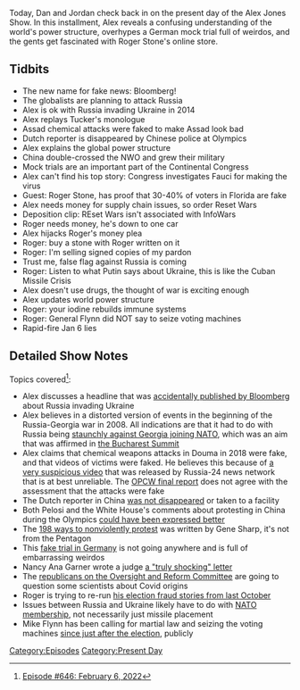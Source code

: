 {{Episode
    | title           = February 6, 2022
    | caption         = [https://knowledgefight.libsyn.com/646-february-6-2022 Listen to this episode on Libsyn]
    | episodeNumber   = 646
    | length          = 01:43:17
    | airDate         = February 9, 2022
    | coverageDate    = February 6, 2022
    | episodeType     = [[:Category:Present Day|Present Day]]
    | appearance      = [[Tucker Carlson]], [[Anthony Fauci]], [[Roger Stone]], [[Michael Flynn]]
    | previousEpisode = [[645: November 4, 2014]]
    | nextEpisode     = [[647: February 8, 2022]]
}}

{{Stub}}

Today, Dan and Jordan check back in on the present day of the Alex Jones Show.  In this installment, Alex reveals a confusing understanding of the world's power structure, overhypes a German mock trial full of weirdos, and the gents get fascinated with Roger Stone's online store.

==Tidbits==

*The new name for fake news: Bloomberg!
*The globalists are planning to attack Russia
*Alex is ok with Russia invading Ukraine in 2014
*Alex replays Tucker's monologue
*Assad chemical attacks were faked to make Assad look bad
*Dutch reporter is disappeared by Chinese police at Olympics
*Alex explains the global power structure
*China double-crossed the NWO and grew their military
*Mock trials are an important part of the Continental Congress
*Alex can't find his top story: Congress investigates Fauci for making the virus
*Guest: Roger Stone, has proof that 30-40% of voters in Florida are fake
*Alex needs money for supply chain issues, so order Reset Wars
*Deposition clip: REset Wars isn't associated with InfoWars
*Roger needs money, he's down to one car
*Alex hijacks Roger's money plea
*Roger: buy a stone with Roger written on it
*Roger: I'm selling signed copies of my pardon
*Trust me, false flag against Russia is coming
*Roger: Listen to what Putin says about Ukraine, this is like the Cuban Missile Crisis
*Alex doesn't use drugs, the thought of war is exciting enough
*Alex updates world power structure
*Roger: your iodine rebuilds immune systems
*Roger: General Flynn did NOT say to seize voting machines
*Rapid-fire Jan 6 lies

==Detailed Show Notes==

Topics covered<ref>[https://knowledgefight.com/research/2022/2/9/episode-646-february-6-2022 Episode #646: February 6, 2022]</ref>:

*Alex discusses a headline that was [https://nypost.com/2022/02/04/bloomberg-accidentally-reports-that-russia-invaded-ukraine/ accidentally published by Bloomberg] about Russia invading Ukraine
*Alex believes in a distorted version of events in the beginning of the Russia-Georgia war in 2008. All indications are that it had to do with Russia being [https://knowledge-fight.squarespace.com/config/pages/58cef54b8419c2ea932d683e staunchly against Georgia joining NATO], which was an aim that was affirmed in [https://www.nato.int/cps/en/natolive/official_texts_8443.htm the Bucharest Summit]
*Alex claims that chemical weapons attacks in Douma in 2018 were fake, and that videos of victims were faked. He believes this because of [https://theintercept.com/2018/04/26/russia-brings-syrians-hague-make-underwhelming-case-chemical-attack-fake/ a very suspicious video] that was released by Russia-24 news network that is at best unreliable. The [https://www.opcw.org/sites/default/files/documents/2019/03/s-1731-2019%28e%29.pdf OPCW final report] does not agree with the assessment that the attacks were fake
*The Dutch reporter in China [https://sports.yahoo.com/dutch-tv-reporter-who-was-dragged-away-during-live-olympic-segment-212647442.html was not disappeared] or taken to a facility
*Both Pelosi and the White House's comments about protesting in China during the Olympics [https://www.independent.co.uk/news/world/americas/us-politics/white-house-china-olympics-protesting-b2009657.html could have been expressed better]
*The [https://www.brandeis.edu/peace-conflict/pdfs/198-methods-non-violent-action.pdf 198 ways to nonviolently protest] was written by Gene Sharp, it's not from the Pentagon
*This [https://ratical.org/PandemicParallaxView/GrandJury-CourtOfPublicOpinion.html fake trial in Germany] is not going anywhere and is full of embarrassing weirdos
*Nancy Ana Garner wrote a judge [https://www.kob.com/albuquerque-news/backstreet-grills-attorney-reportedly-crosses-line-judge-threatens-sanctions/6242477/ a "truly shocking" letter]
*The [https://www.foxnews.com/politics/top-oversight-republicans-7-scientists-testify-covid-origins-wuhan-lab-leak republicans on the Oversight and Reform Committee] are going to question some scientists about Covid origins
*Roger is trying to re-run [https://www.politifact.com/factchecks/2021/nov/03/roger-stone/why-roger-stones-claim-about-phantom-voters-florid/ his election fraud stories from last October]
*Issues between Russia and Ukraine likely have to do with [https://www.nato.int/cps/en/natohq/topics_37750.htm NATO membership], not necessarily just missile placement
*Mike Flynn has been calling for martial law and seizing the voting machines [https://www.newsweek.com/donald-trump-should-declare-martial-law-michael-flynn-retweeted-his-now-banned-account-1654226 since just after the election], publicly

[[Category:Episodes]]
[[Category:Present Day]]